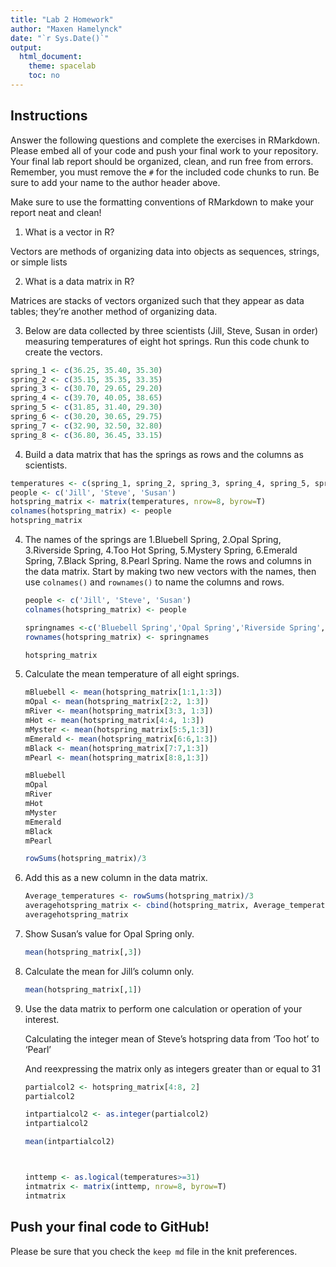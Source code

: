 ```yaml
---
title: "Lab 2 Homework"
author: "Maxen Hamelynck"
date: "`r Sys.Date()`"
output:
  html_document:
    theme: spacelab
    toc: no
---
```


## Instructions

Answer the following questions and complete the exercises in RMarkdown. Please embed all of your code and push your final work to your repository. Your final lab report should be organized, clean, and run free from errors. Remember, you must remove the `#` for the included code chunks to run. Be sure to add your name to the author header above.

Make sure to use the formatting conventions of RMarkdown to make your report neat and clean!

1.  What is a vector in R?

Vectors are methods of organizing data into objects as sequences, strings, or simple lists

2.  What is a data matrix in R?

Matrices are stacks of vectors organized such that they appear as data tables; they're another method of organizing data.

3.  Below are data collected by three scientists (Jill, Steve, Susan in order) measuring temperatures of eight hot springs. Run this code chunk to create the vectors.\

```r
spring_1 <- c(36.25, 35.40, 35.30)
spring_2 <- c(35.15, 35.35, 33.35)
spring_3 <- c(30.70, 29.65, 29.20)
spring_4 <- c(39.70, 40.05, 38.65)
spring_5 <- c(31.85, 31.40, 29.30)
spring_6 <- c(30.20, 30.65, 29.75)
spring_7 <- c(32.90, 32.50, 32.80)
spring_8 <- c(36.80, 36.45, 33.15)
```

4.  Build a data matrix that has the springs as rows and the columns as scientists.

```r
temperatures <- c(spring_1, spring_2, spring_3, spring_4, spring_5, spring_6, spring_7, spring_8)
people <- c('Jill', 'Steve', 'Susan')
hotspring_matrix <- matrix(temperatures, nrow=8, byrow=T)
colnames(hotspring_matrix) <- people
hotspring_matrix
```

4.  The names of the springs are 1.Bluebell Spring, 2.Opal Spring, 3.Riverside Spring, 4.Too Hot Spring, 5.Mystery Spring, 6.Emerald Spring, 7.Black Spring, 8.Pearl Spring. Name the rows and columns in the data matrix. Start by making two new vectors with the names, then use `colnames()` and `rownames()` to name the columns and rows.

    ```r
    people <- c('Jill', 'Steve', 'Susan')
    colnames(hotspring_matrix) <- people

    springnames <-c('Bluebell Spring','Opal Spring','Riverside Spring', 'Too Hot Spring','Mystery Spring','Emerald Spring', 'Black Spring', 'Pearl Spring')
    rownames(hotspring_matrix) <- springnames

    hotspring_matrix
    ```

5.  Calculate the mean temperature of all eight springs.

    ```r
    mBluebell <- mean(hotspring_matrix[1:1,1:3])
    mOpal <- mean(hotspring_matrix[2:2, 1:3])
    mRiver <- mean(hotspring_matrix[3:3, 1:3])
    mHot <- mean(hotspring_matrix[4:4, 1:3])
    mMyster <- mean(hotspring_matrix[5:5,1:3])
    mEmerald <- mean(hotspring_matrix[6:6,1:3])
    mBlack <- mean(hotspring_matrix[7:7,1:3])
    mPearl <- mean(hotspring_matrix[8:8,1:3])

    mBluebell 
    mOpal 
    mRiver 
    mHot 
    mMyster 
    mEmerald 
    mBlack 
    mPearl 

    rowSums(hotspring_matrix)/3 

    ```

6.  Add this as a new column in the data matrix.

    ```r
    Average_temperatures <- rowSums(hotspring_matrix)/3 
    averagehotspring_matrix <- cbind(hotspring_matrix, Average_temperatures)
    averagehotspring_matrix
    ```

7.  Show Susan's value for Opal Spring only.

    ```r
    mean(hotspring_matrix[,3])

    ```

8.  Calculate the mean for Jill's column only.

    ```r
    mean(hotspring_matrix[,1])

    ```

9.  Use the data matrix to perform one calculation or operation of your interest.

    Calculating the integer mean of Steve's hotspring data from 'Too hot' to 'Pearl'

    And reexpressing the matrix only as integers greater than or equal to 31

    ```r


    partialcol2 <- hotspring_matrix[4:8, 2]
    partialcol2

    intpartialcol2 <- as.integer(partialcol2)
    intpartialcol2

    mean(intpartialcol2)



    inttemp <- as.logical(temperatures>=31)
    intmatrix <- matrix(inttemp, nrow=8, byrow=T)
    intmatrix
    ```

## Push your final code to GitHub!

Please be sure that you check the `keep md` file in the knit preferences.
